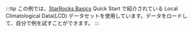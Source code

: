 :::tip
この例では、[StarRocks Basics](../../quick_start/shared-nothing.md) Quick Start で紹介されている Local Climatological Data(LCD) データセットを使用しています。データをロードして、自分で例を試すことができます。
:::